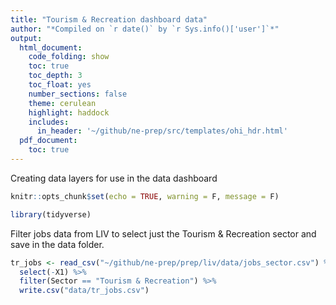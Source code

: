 ```yaml
---
title: "Tourism & Recreation dashboard data"
author: "*Compiled on `r date()` by `r Sys.info()['user']`*"
output: 
  html_document:
    code_folding: show
    toc: true
    toc_depth: 3
    toc_float: yes
    number_sections: false
    theme: cerulean
    highlight: haddock
    includes: 
      in_header: '~/github/ne-prep/src/templates/ohi_hdr.html'
  pdf_document:
    toc: true
---
```


Creating data layers for use in the data dashboard

```r
knitr::opts_chunk$set(echo = TRUE, warning = F, message = F)

library(tidyverse)
```

Filter jobs data from LIV to select just the Tourism & Recreation sector and save in the data folder.

```r
tr_jobs <- read_csv("~/github/ne-prep/prep/liv/data/jobs_sector.csv") %>%
  select(-X1) %>%
  filter(Sector == "Tourism & Recreation") %>%
  write.csv("data/tr_jobs.csv")

```



